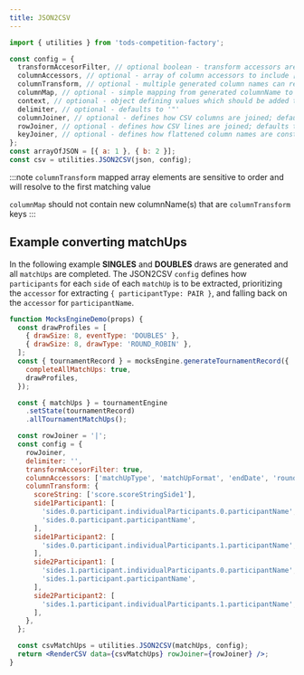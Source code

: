 ```yaml
---
title: JSON2CSV
---
```


```js
import { utilities } from 'tods-competition-factory';

const config = {
  transformAccesorFilter, // optional boolean - transform accessors are included with columnAccessors
  columnAccessors, // optional - array of column accessors to include [ 'includeThis', 'andThis' ]
  columnTransform, // optional - multiple generated column names can resolve to a single custom column, e.g. { 'newColumnName': ['oldColumn1', 'oldColumn2' ]}
  columnMap, // optional - simple mapping from generated columnName to custom columnName, e.g. { 'columnName': 'newColumnName' }
  context, // optional - object defining values which should be added to all rows, e.g. { 'columnName': 'columnValue '}
  delimiter, // optional - defaults to '"'
  columnJoiner, // optional - defines how CSV columns are joined; defaults to ','
  rowJoiner, // optional - defines how CSV lines are joined; defaults to '\r\n'
  keyJoiner, // optional - defines how flattened column names are constructed; defaults to '.'
};
const arrayOfJSON = [{ a: 1 }, { b: 2 }];
const csv = utilities.JSON2CSV(json, config);
```

:::note
`columnTransform` mapped array elements are sensitive to order and will resolve to the first matching value

`columnMap` should not contain new columnName(s) that are `columnTransform` keys
:::

## Example converting matchUps

In the following example **SINGLES** and **DOUBLES** draws are generated and all `matchUps` are completed.
The JSON2CSV `config` defines how `participants` for each `side` of each `matchUp` is to be extracted,
prioritizing the `accessor` for extracting `{ participantType: PAIR }`, and falling back on the `accessor` for `participantName`.

```jsx live
function MocksEngineDemo(props) {
  const drawProfiles = [
    { drawSize: 8, eventType: 'DOUBLES' },
    { drawSize: 8, drawType: 'ROUND_ROBIN' },
  ];
  const { tournamentRecord } = mocksEngine.generateTournamentRecord({
    completeAllMatchUps: true,
    drawProfiles,
  });

  const { matchUps } = tournamentEngine
    .setState(tournamentRecord)
    .allTournamentMatchUps();

  const rowJoiner = '|';
  const config = {
    rowJoiner,
    delimiter: '',
    transformAccesorFilter: true,
    columnAccessors: ['matchUpType', 'matchUpFormat', 'endDate', 'roundName'],
    columnTransform: {
      scoreString: ['score.scoreStringSide1'],
      side1Participant1: [
        'sides.0.participant.individualParticipants.0.participantName',
        'sides.0.participant.participantName',
      ],
      side1Participant2: [
        'sides.0.participant.individualParticipants.1.participantName',
      ],
      side2Participant1: [
        'sides.1.participant.individualParticipants.0.participantName',
        'sides.1.participant.participantName',
      ],
      side2Participant2: [
        'sides.1.participant.individualParticipants.1.participantName',
      ],
    },
  };

  const csvMatchUps = utilities.JSON2CSV(matchUps, config);
  return <RenderCSV data={csvMatchUps} rowJoiner={rowJoiner} />;
}
```
